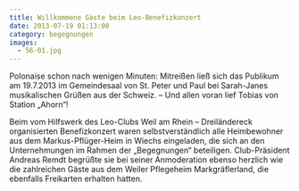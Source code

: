 ```yaml
---
title: Willkommene Gäste beim Leo-Benefizkonzert
date: 2013-07-19 01:13:00
category: begegnungen
images:
  - 56-01.jpg
---
```


Polonaise schon nach wenigen Minuten: Mitreißen ließ sich das Publikum am 19.7.2013 im Gemeindesaal von St. Peter und Paul bei Sarah-Janes musikalischen Grüßen aus der Schweiz. – Und allen voran lief Tobias von Station „Ahorn“!

Beim vom Hilfswerk des Leo-Clubs Weil am Rhein – Dreiländereck organisierten Benefizkonzert waren selbstverständlich alle Heimbewohner aus dem Markus-Pflüger-Heim in Wiechs eingeladen, die sich an den Unternehmungen im Rahmen der „Begegnungen“ beteiligen. Club-Präsident Andreas Remdt begrüßte sie bei seiner Anmoderation ebenso herzlich wie die zahlreichen Gäste aus dem Weiler Pflegeheim Markgräflerland, die ebenfalls Freikarten erhalten hatten.
